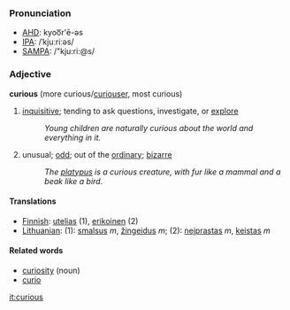 ===Pronunciation===
*[[w:AHD|AHD]]: kyoo͞r'ē-əs
*[[w:IPA|IPA]]: /ˈkjuːriːəs/
*[[w:SAMPA|SAMPA]]: /"kju:ri:@s/

===Adjective===
'''curious''' (more curious/[[curiouser]], most curious)

#[[inquisitive]]; tending to ask questions, investigate, or [[explore]]
#:''Young children are naturally curious about the world and everything in it.''
#unusual; [[odd]]; out of the [[ordinary]]; [[bizarre]]
#:''The [[platypus]] is a curious creature, with fur like a mammal and a beak like a bird.''

====Translations====
*[[Finnish]]: [[utelias]] (1), [[erikoinen]] (2)
*[[Lithuanian]]: (1): [[smalsus]] ''m'', [[žingeidus]] ''m''; (2): [[neįprastas]] ''m'', [[keistas]] ''m''

====Related words====
*[[curiosity]] (noun)
*[[curio]]

[[it:curious]]